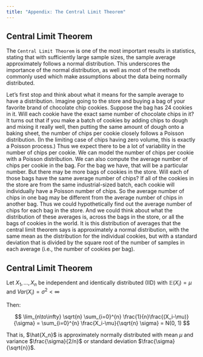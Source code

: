```yaml
---
title: "Appendix: The Central Limit Theorem"
---
```


## Central Limit Theorem {#sec-cl-theorem}

The `Central Limit Theorem` is one of the most important results in statistics, stating that with sufficiently large sample sizes, the sample average approximately follows a normal distribution. This underscores the importance of the normal distribution, as well as most of the methods commonly used which make assumptions about the data being normally distributed.

Let's first stop and think about what it means for the sample average to have a distribution. Imagine going to the store and buying a bag of your favorite brand of chocolate chip cookies. Suppose the bag has 24 cookies in it. Will each cookie have the exact same number of chocolate chips in it? It turns out that if you make a batch of cookies by adding chips to dough and mixing it really well, then putting the same amount of dough onto a baking sheet, the number of chips per cookie closely follows a Poisson distribution. (In the limiting case of chips having zero volume, this is exactly a Poisson process.) Thus we expect there to be a lot of variability in the number of chips per cookie. We can model the number of chips per cookie with a Poisson distribution. We can also compute the average number of chips per cookie in the bag. For the bag we have, that will be a particular number. But there may be more bags of cookies in the store. Will each of those bags have the same average number of chips? If all of the cookies in the store are from the same industrial-sized batch, each cookie will individually have a Poisson number of chips. So the average number of chips in one bag may be different from the average number of chips in another bag. Thus we could hypothetically find out the average number of chips for each bag in the store. And we could think about what the distribution of these averages is, across the bags in the store, or all the bags of cookies in the world. It is this distribution of averages that the central limit theorem says is approximately a normal distribution, with the same mean as the distribution for the individual cookies, but with a standard deviation that is divided by the square root of the number of samples in each average (i.e., the number of cookies per bag).

::: {#thm-clt}
## Central Limit Theorem

Let $X_1, ..., X_n$ be independent and identically distributed (IID) with $\mathbb{E}(X_i) = \mu$ and $Var(X_i) = \sigma^2 <\infty$

Then:

$$
 \lim_{n\to\infty} \sqrt{n} \sum_{i=0}^{n} \frac{1}{n}\frac{(X_i-\mu)}{\sigma} = \sum_{i=0}^{n} \frac{X_i-\mu}{\sqrt{n} \sigma} = N(0, 1)
$$

That is, $\hat{X_n}$ is approximately normally distributed with mean $µ$ and variance $\frac{\sigma}{2/n}$ or standard deviation $\frac{\sigma}{\sqrt{n}}$.
:::
